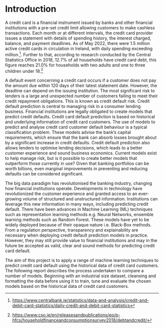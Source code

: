 \spacing{1.1}

# Introduction

A credit card is a financial instrument issued by banks and other financial institutions with a pre-set credit limit allowing customers to make cashless transactions. Each month or at different intervals, the credit card provider issues a statement with details of spending history, the interest charged, balance, and payment deadlines. As of May 2022, there were 1.5 million active credit cards in circulation in Ireland, with daily spending exceeding \texteuro 1 million.[^1]. Further to that, according to research conducted by the Central Statistics Office in 2018, 12.7% of all households have credit card debt, this figure reaches 21.0% for households with two adults and one to three children under 18.[^2]
\vspace{.15 cm}

[^1]: <https://www.centralbank.ie/statistics/data-and-analysis/credit-and-debit-card-statistics/daily-credit-and-debit-card-statistics>

[^2]: <https://www.cso.ie/en/releasesandpublications/ep/p-hfcs/householdfinanceandconsumptionsurvey2018/debtandcredit/>

A default event concerning a credit card occurs if a customer does not pay the amount due within 120 days of their latest statement date. However, the deadline can depend on the issuing institution. The most significant risk to lenders is a large and unexpected number of customers failing to meet their credit repayment obligations. This is known as credit default risk. Credit default prediction is central to managing risk in a consumer lending business. Financial institutions are legally obligated to create models that predict credit defaults. Credit card default prediction is based on historical and underlying information of credit card customers. The use of models to predict and analyse credit card customer default behaviour is a typical classification problem. These models advise the bank's capital requirements, which ensure that the bank can absorb losses brought about by a significant increase in credit defaults. Credit default prediction also allows lenders to optimise lending decisions, which leads to a better customer experience and sound business economics. Current models exist to help manage risk, but is it possible to create better models that outperform those currently in use? Given that banking portfolios can be worth billions, even marginal improvements in preventing and reducing defaults can be considered significant. 
\vspace{.15 cm}

The big data paradigm has revolutionised the banking industry, changing how financial institutions operate. Developments in technology have revolutionized the customer experience and granted access to an ever-growing volume of structured and unstructured information. Institutions can leverage this new information in many ways, including predicting credit default. There have been advances in Machine Learning (ML) techniques such as representation learning methods e.g. Neural Networks, ensemble learning methods such as Random Forest. These models have yet to be widely deployed because of their opaque nature i.e. Black-Box methods. From a regulation perspective, transparency and explainability are necessary when deploying credit default prediction models in practice. However, they may still provide value to financial institutions and may in the future be accepted as valid, clear and sound methods for predicting credit card default. 
\vspace{.1 cm}

The aim of this project is to apply a range of machine learning techniques to predict credit card default using the historical data of credit card customers. The following report describes the process undertaken to compare a number of models. Beginning with an industrial size dataset, cleansing and formatting the data before using it to train, tune and evaluate the chosen models based on the historical data of credit card customers.
